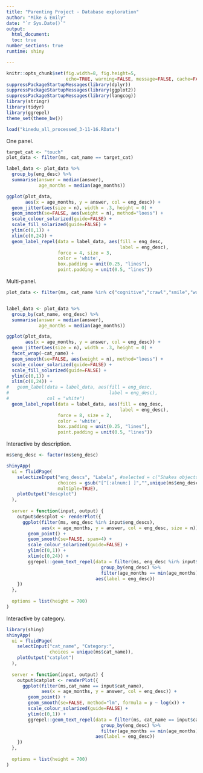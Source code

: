 ```yaml
---
title: "Parenting Project - Database exploration"
author: "Mike & Emily"
date: "`r Sys.Date()`"
output: 
  html_document:
  toc: true
number_sections: true
runtime: shiny

---
```

```r
knitr::opts_chunk$set(fig.width=8, fig.height=5, 
                      echo=TRUE, warning=FALSE, message=FALSE, cache=FALSE)
suppressPackageStartupMessages(library(dplyr))
suppressPackageStartupMessages(library(ggplot2))
suppressPackageStartupMessages(library(langcog))
library(stringr)
library(tidyr)
library(ggrepel)
theme_set(theme_bw())

load("kinedu_all_processed_3-11-16.RData")
```

One panel. 

```r
target_cat <- "touch"
plot_data <- filter(ms, cat_name == target_cat)

label_data <- plot_data %>% 
  group_by(eng_desc) %>% 
  summarise(answer = median(answer), 
            age_months = median(age_months))

ggplot(plot_data,
       aes(x = age_months, y = answer, col = eng_desc)) + 
  geom_jitter(aes(size = n), width = .3, height = 0) + 
  geom_smooth(se=FALSE, aes(weight = n), method="loess") + 
  scale_colour_solarized(guide=FALSE) +
  scale_fill_solarized(guide=FALSE) +
  ylim(c(0,1)) + 
  xlim(c(0,24)) + 
  geom_label_repel(data = label_data, aes(fill = eng_desc, 
                                          label = eng_desc), 
                   force = 4, size = 3,
                   color = 'white',
                   box.padding = unit(0.25, "lines"),
                   point.padding = unit(0.5, "lines"))
```

Multi-panel.

```r
plot_data <- filter(ms, cat_name %in% c("cognitive","crawl","smile","walk"))


label_data <- plot_data %>% 
  group_by(cat_name, eng_desc) %>% 
  summarise(answer = median(answer), 
            age_months = median(age_months))

ggplot(plot_data,
       aes(x = age_months, y = answer, col = eng_desc)) + 
  geom_jitter(aes(size = n), width = .3, height = 0) + 
  facet_wrap(~cat_name) + 
  geom_smooth(se=FALSE, aes(weight = n), method="loess") + 
  scale_colour_solarized(guide=FALSE) + 
  scale_fill_solarized(guide=FALSE) + 
  ylim(c(0,1)) + 
  xlim(c(0,24)) + 
#   geom_label(data = label_data, aes(fill = eng_desc, 
#                                     label = eng_desc), 
#              col = "white") 
  geom_label_repel(data = label_data, aes(fill = eng_desc, 
                                          label = eng_desc), 
                   force = 8, size = 2,
                   color = 'white',
                   box.padding = unit(0.25, "lines"),
                   point.padding = unit(0.5, "lines"))
```

Interactive by description. 

```r
ms$eng_desc <- factor(ms$eng_desc)

shinyApp(
  ui = fluidPage(
    selectizeInput("eng_descs", "Labels", #selected = c("Shakes objects"),
                   choices = gsub("[^[:alnum:] ]","",unique(ms$eng_desc)), 
                   multiple=TRUE),
    plotOutput("descplot")
  ),
  
  server = function(input, output) {
    output$descplot <- renderPlot({
      ggplot(filter(ms, eng_desc %in% input$eng_descs),
             aes(x = age_months, y = answer, col = eng_desc, size = n)) + 
        geom_point() + 
        geom_smooth(se=FALSE, span=4) + 
        scale_colour_solarized(guide=FALSE) + 
        ylim(c(0,1)) + 
        xlim(c(0,24)) + 
        ggrepel::geom_text_repel(data = filter(ms, eng_desc %in% input$eng_descs) %>% 
                                   group_by(eng_desc) %>% 
                                   filter(age_months == min(age_months)),
                                 aes(label = eng_desc))
    })
  },
  
  options = list(height = 700)
)

```

Interactive by category.

```r
library(shiny)
shinyApp(
  ui = fluidPage(
    selectInput("cat_name", "Category:", 
                choices = unique(ms$cat_name)),
    plotOutput("catplot")
  ),
  
  server = function(input, output) {
    output$catplot <- renderPlot({
      ggplot(filter(ms,cat_name == input$cat_name),
             aes(x = age_months, y = answer, col = eng_desc)) + 
        geom_point() + 
        geom_smooth(se=FALSE, method="lm", formula = y ~ log(x)) + 
        scale_colour_solarized(guide=FALSE) + 
        ylim(c(0,1)) + 
        ggrepel::geom_text_repel(data = filter(ms, cat_name == input$cat_name) %>% 
                                   group_by(eng_desc) %>% 
                                   filter(age_months == min(age_months)),
                                 aes(label = eng_desc))
    })
  },
  
  options = list(height = 700)
)
```